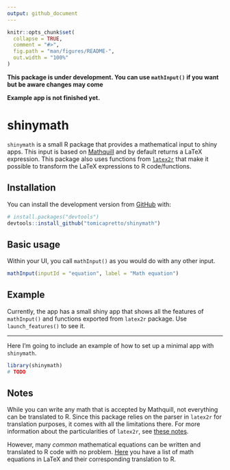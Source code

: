 ```yaml
---
output: github_document
---
```


```r
knitr::opts_chunk$set(
  collapse = TRUE,
  comment = "#>",
  fig.path = "man/figures/README-",
  out.width = "100%"
)
```

**This package is under development. You can use `mathInput()` if you want but 
be aware changes may come**

**Example app is not finished yet.**

# shinymath

`shinymath` is a small R package that provides a mathematical input to shiny apps.
This input is based on [Mathquill](http://mathquill.com/) and by default returns
a LaTeX expression. This package also uses functions from [`latex2r`](https://github.com/tomicapretto/latex2r)
that make it possible to transform the LaTeX expressions to R code/functions.

## Installation

You can install the development version from [GitHub](https://github.com/) with:

``` r
# install.packages("devtools")
devtools::install_github("tomicapretto/shinymath")
```

## Basic usage

Within your UI, you call `mathInput()` as you would do with any other input.

```r
mathInput(inputId = "equation", label = "Math equation")
```

## Example

Currently, the app has a small shiny app that shows all the features of `mathInput()`
and functions exported from `latex2r` package. Use `launch_features()` to see it.

<hr style="height:1px"> </hr>

Here I'm going to include an example of how to set up a minimal app with 
`shinymath`.

```r
library(shinymath)
# TODO
```

## Notes

While you can write any math that is accepted by Mathquill, not everything can be 
translated to R. Since this package relies on the parser in `latex2r` for 
translation purposes, it comes with all the limitations there. 
For more information about the particularities of `latex2r`, see 
[these notes](https://github.com/tomicapretto/latex2r/blob/master/README.md#supported-latex).

However, many _common_ mathematical equations can be written and translated to R
code with no problem. [Here](https://github.com/tomicapretto/latex2r#examples-1) 
you have  a list of math equations in LaTeX and their corresponding translation to R.   
